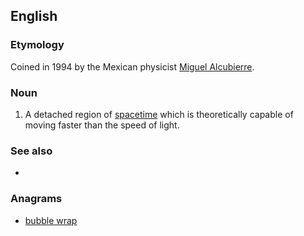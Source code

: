 ==English==

===Etymology===

Coined in 1994 by the Mexican physicist [[w:Miguel Alcubierre|Miguel Alcubierre]].

===Noun===
{{en-noun|head=[[warp]] [[bubble]]}}

# {{context|astrophysics|science fiction}} A detached region of [[spacetime]] which is theoretically capable of moving faster than the speed of light.

===See also===
* {{pedialite|Alcubierre drive}}

===Anagrams===
* [[bubble wrap#English|bubble wrap]]